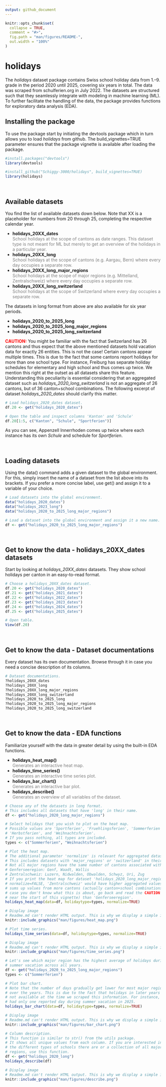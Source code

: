 ```yaml
---
output: github_document
---
```


<!-- README.md is generated from README.Rmd. Please edit that file -->

```r
knitr::opts_chunk$set(
  collapse = TRUE,
  comment = "#>",
  fig.path = "man/figures/README-",
  out.width = "100%"
)
```

# holidays

<!-- badges: start -->
<!-- badges: end -->

The _holidays_ dataset package contains Swiss school holiday data from 1.–9. grade in the period 2020 until 2025, covering six years in total. The data was scraped from schulferien.org in July 2022. The datasets are structured such that they seamlessly integrate with modeling in machine learning (ML). To further facilitate the handling of the data, the package provides functions for exploratory data analysis (EDA).


## Installing the package
To use the package start by initiating the devtools package which in turn
allows you to load _holidays_ from github. The build_vignettes=TRUE parameter ensures
that the package vignette is available after loading the package.

```r
#install.packages("devtools")
library(devtools)

#install_github("Schiggy-3000/holidays", build_vignettes=TRUE)
library(holidays)
```


<br />


## Available datasets
You find the list of available datasets down below. Note that XX is a placeholder for
numbers from 20 through 25, completing the respective calendar year.

- **holidays_20XX_dates** <br>
<span style="color: grey;">School holidays at the scope of cantons as date ranges. This dataset type is not meant for ML but merely to get an overview of the holidays in a particular year.</span>
- **holidays_20XX_long** <br>
<span style="color: grey;">School holidays at the scope of cantons (e.g. Aargau, Bern) where every day occupies a separate row.</span>
- **holidays_20XX_long_major_regions** <br>
<span style="color: grey;">School holidays at the scope of major regions (e.g. Mittelland, Zentralschweiz) where every day occupies a separate row.</span>
- **holidays_20XX_long_switzerland** <br>
<span style="color: grey;">School holidays at the scope of Switzerland where every day occupies a separate row.</span>

The datasets in long format from above are also available for six year periods.

- **holidays_2020_to_2025_long**
- **holidays_2020_to_2025_long_major_regions**
- **holidays_2020_to_2025_long_switzerland**

<span style="color: red;">**CAUTION:**</span> You might be familiar with the fact
that Switzerland has 26 cantons and thus expect that the above mentioned datasets
hold vacation data for exactly 26 entities. This is not the case! Certain 
cantons appear multiple times. This is due to the fact that some cantons report
holidays for more than one school type. For instance, Freiburg has separate
holiday schedules for elementary and high school and thus comes up twice.
We mention this right at the outset as all datasets share this feature.
Understanding this peculiarity is essential considering that an aggregated
dataset such as _holidays_2020_long_switzerland_ is not an aggregate
of 26 cantons, but of 36 canton+school combinations. The following excerpt of
dataset _holidays_2020_dates_ should clarify this matter.

```r
# Load holidays_2020_dates dataset.
df.20 <- get("holidays_2020_dates")

# Open the table and inspect columns 'Kanton' and 'Schule'
df.20[1:5, c("Kanton", "Schule", "Sportferien")]
```

As you can see, Appenzell Innerrhoden comes up twice where each instance has
its own _Schule_ and schedule for _Sportferien_.


<br />


## Loading datasets
Using the data() command adds a given dataset to the global environment. For this, simply insert the name of a dataset from the list above into its brackets. If you prefer a more concise label, use get() and assign it to a variable of your choice.

```r
# Load datasets into the global environment.
data("holidays_2020_dates")
data("holidays_2023_long")
data("holidays_2020_to_2025_long_major_regions")

# Load a dataset into the global environment and assign it a new name.
df <- get("holidays_2020_to_2025_long_major_regions")

```


<br />


## Get to know the data - holidays_20XX_dates datasets
Start by looking at _holidays_20XX_dates_ datasets. They show school holidays per canton in an easy-to-read format.
```r
# Choose a holidays_20XX_dates dataset.
df.20 <- get("holidays_2020_dates")
df.21 <- get("holidays_2021_dates")
df.22 <- get("holidays_2022_dates")
df.23 <- get("holidays_2023_dates")
df.24 <- get("holidays_2024_dates")
df.25 <- get("holidays_2025_dates")

# Open table.
View(df.20)
```


<br />


## Get to know the data - Dataset documentations
Every dataset has its own documentation. Browse through it in case you need a concise description of its columns.

```r
# Dataset documentations.
?holidays_20XX_dates
?holidays_20XX_long
?holidays_20XX_long_major_regions
?holidays_20XX_long_switzerland
?holidays_2020_to_2025_long
?holidays_2020_to_2025_long_major_regions
?holidays_2020_to_2025_long_switzerland
```


<br />


## Get to know the data - EDA functions
Familiarize yourself with the data in greater detail by using the built-in EDA functions.

- **holidays_heat_map()** <br>
<span style="color: grey;">Generates an interactive heat map.</span>
- **holidays_time_series()** <br>
<span style="color: grey;">Generates an interactive time series plot.</span>
- **holidays_bar_chart()** <br>
<span style="color: grey;">Generates an interactive bar plot.</span>
- **holidays_describe()** <br>
<span style="color: grey;">Generates an overview of all variables of the dataset.</span>

```r
# Choose any of the datasets in long format.
# This includes all datasets that have 'long' in their name.
df <- get("holidays_2020_long_major_regions")

# Select holidays that you wish to plot on the heat map.
# Possible values are 'Sportferien', 'Fruehlingsferien', 'Sommerferien',
# 'Herbstferien', and 'Weihnachtsferien'.
# If you pass nothing, all types are included.
types <- c("Sommerferien", "Weihnachtsferien")

# Plot the heat map.
# The additional parameter 'normalize' is relevant for aggregated datasets.
# This includes datasets with 'major_regions' or 'switzerland' in their name. 
# Not all major regions have the same number of cantons associated with them.
# Genferseeregion: Genf, Waadt, Wallis
# Zentralschweiz: Luzern, Nidwalden, Obwalden, Schwyz, Uri, Zug
# If you print the heat map for dataset 'holidays_2020_long_major_regions' with
# normalize=FALSE, 'Zentralschweiz' would have higher aggregated values as it
# sums up values from more cantons (actually canton+school combinations. In
# case you don't know what this is about, go back and read the CAUTION part 
# near the start of this vignette) than 'Genferseeregion'.
holidays_heat_map(data=df, holidaytype=types, normalize=TRUE)
```
```r
# Display image
# Readme.md can't render HTML output. This is why we display a simple image instead.
knitr::include_graphics("man/figures/heat_map.png")
```


```r
# Plot time series.
holidays_time_series(data=df, holidaytype=types, normalize=TRUE)
```
```r
# Display image
# Readme.md can't render HTML output. This is why we display a simple image instead.
knitr::include_graphics("man/figures/time_series.png")
```

```r
# Let's see which major region has the highest average of holidays during
# summer vacation across all years.
df <- get("holidays_2020_to_2025_long_major_regions")
types <- c("Sommerferien")

# Plot bar chart.
# Note that the number of days gradually get lower for most major regions
# over the years. This is due to the fact that holidays in later years were
# not available at the time we scraped this information. For instance, Tessin
# had only one reported day during summer vacation in 2025.
holidays_bar_chart(data=df, holidaytype=types, normalize=TRUE)
```
```r
# Display image
# Readme.md can't render HTML output. This is why we display a simple image instead.
knitr::include_graphics("man/figures/bar_chart.png")
```


```r
# Column description.
# This function is similar to str() from the utils package.
# It shows all unique values from each column. If you are interested in
# the different types of schools there are or a collection of all major
# regions, use this function.
df <- get("holidays_2020_long")
holidays_describe(df)
```
```r
# Display image
# Readme.md can't render HTML output. This is why we display a simple image instead.
knitr::include_graphics("man/figures/describe.png")
```
